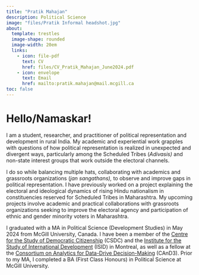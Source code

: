---
title: "Pratik Mahajan"
description: Political Science 
image: "files/Pratik Informal headshot.jpg"
about: 
  template: trestles
  image-shape: rounded
  image-width: 20em
  links:
    - icon: file-pdf
      text: CV
      href: files/CV_Pratik_Mahajan_June2024.pdf
    - icon: envelope
      text: Email
      href: mailto:pratik.mahajan@mail.mcgill.ca
toc: false
---

# Hello/Namaskar!

I am a student, researcher, and practitioner of political representation and development in rural India. My academic and experiential work grapples with questions of how political representation is realized in unexpected and divergent ways, particularly among the Scheduled Tribes (*Adivasis)* and non-state interest groups that work outside the electoral channels.

I do so while balancing multiple hats, collaborating with academics and grassroots organizations (*jan sangathans),* to observe and improve gaps in political representation. I have previously worked on a project explaining the electoral and ideological dynamics of rising Hindu nationalism in constituencies reserved for Scheduled Tribes in Maharashtra. My upcoming projects involve academic and practical collaborations with grassroots organizations seeking to improve the electoral agency and participation of ethnic and gender minority voters in Maharashtra.

I graduated with a MA in Political Science (Development Studies) in May 2024 from McGill University, Canada. I have been a member of the [Centre for the Study of Democratic Citizenship](https://csdc-cecd.ca/) (CSDC) and the [Institute for the Study of International Development](https://www.mcgill.ca/isid/) (ISID) in Montreal, as well as a fellow at the [Consortium on Analytics for Data-Drive Decision-Making](https://www.mcgill.ca/cand3/) (CAnD3). Prior to my MA, I completed a BA (First Class Honours) in Political Science at McGill University.
